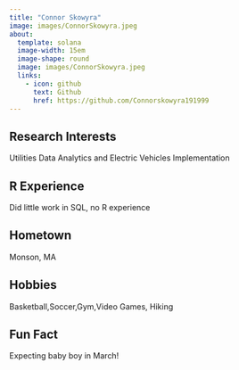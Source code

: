 ---
title: "Connor Skowyra"
image: images/ConnorSkowyra.jpeg
about:
  template: solana
  image-width: 15em
  image-shape: round
  image: images/ConnorSkowyra.jpeg
  links:
    - icon: github
      text: Github
      href: https://github.com/Connorskowyra191999
---

## Research Interests
Utilities Data Analytics and Electric Vehicles Implementation

## R Experience
Did little work in SQL, no R experience

## Hometown
Monson, MA

## Hobbies
Basketball,Soccer,Gym,Video Games, Hiking

## Fun Fact
Expecting baby boy in March!
